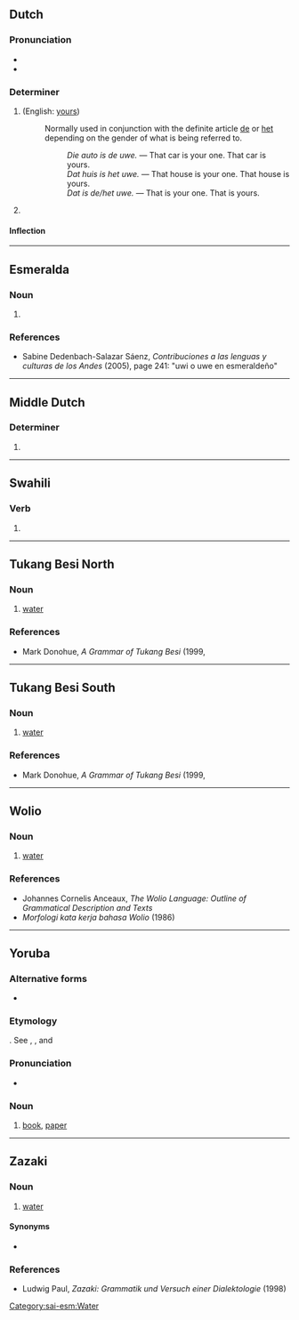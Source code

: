 {{also|Uwe}}
==Dutch==

===Pronunciation===
* {{IPA|nl|/ˈyu̯ə/}}
* {{audio|nl|Nl-uwe.ogg|Audio}}

===Determiner===
{{head|nl|determiner|cat2=possessive determiners}}

# {{form of|nl|non-[[attributive]] form|uw}} (English: [[yours]])
#: Normally used in conjunction with the definite article [[de]] or [[het]] depending on the gender of what is being referred to.
#:: ''Die auto is de uwe.'' &mdash; That car is your one. That car is yours.
#:: ''Dat huis is het uwe.'' &mdash; That house is your one. That house is yours.
#:: ''Dat is de/het uwe.'' &mdash; That is your one. That is yours.
# {{lb|nl|archaic}} {{form of|nl|inflected form|uw}}

====Inflection====
{{nl-decl-personal pronouns}}

----

==Esmeralda==

===Noun===
{{head|sai-esm|noun}}

# {{alt form|sai-esm|uvve}}

===References===
* Sabine Dedenbach-Salazar Sáenz, ''Contribuciones a las lenguas y culturas de los Andes'' (2005), page 241: "uwi o uwe en esmeraldeño"

----

==Middle Dutch==

===Determiner===
{{head|dum|determiner form}}

# {{inflection of|dum|u||f|nom//acc|s|;|nom//acc|p}}

----

==Swahili==

===Verb===
{{head|sw|verb form}}

# {{inflection of|sw|wa|-wa|2s|subjunctive|affirmative|;|m-mi|singular|subjunctive|affirmative|;|u-n|singular|subjunctive|affirmative}}

----

==Tukang Besi North==

===Noun===
{{head|khc|noun}}

# [[water]]

===References===
* Mark Donohue, ''A Grammar of Tukang Besi'' (1999, {{ISBN|3110805545}}

----

==Tukang Besi South==

===Noun===
{{head|bhq|noun}}

# [[water]]

===References===
* Mark Donohue, ''A Grammar of Tukang Besi'' (1999, {{ISBN|3110805545}}

----

==Wolio==

===Noun===
{{head|wlo|noun}}

# [[water]]

===References===
* Johannes Cornelis Anceaux, ''The Wolio Language: Outline of Grammatical Description and Texts''
* ''Morfologi kata kerja bahasa Wolio'' (1986)

{{c|wlo|Matter}}

----

==Yoruba==

===Alternative forms===
*{{alter|yo|ìwé}}

===Etymology===
{{affix|yo|ù-|wé|t1=nominalizing prefix|id1=nominalizing prefix|t2=to bind, to wrap|lit=That which can be bound.}}. See {{l|yo|ewé}}, {{l|yo|fi wé}}, and {{l|yo|òwe}}

===Pronunciation===
*{{yo-IPA|ùwé}}

===Noun===
{{yo-noun|ùwé}}

# {{lb|yo|Èkìtì|Ìjẹ̀bú|Oǹdó|Ìdànrè}} [[book]], [[paper]]
#: {{syn|yo|bébà|tákàdá}}

----

==Zazaki==

===Noun===
{{head|zza|noun}}

# [[water]]

====Synonyms====
* {{l|zza|aw}} {{qualifier|Dimli}}

===References===
* Ludwig Paul, ''Zazaki: Grammatik und Versuch einer Dialektologie'' (1998)

[[Category:sai-esm:Water]]